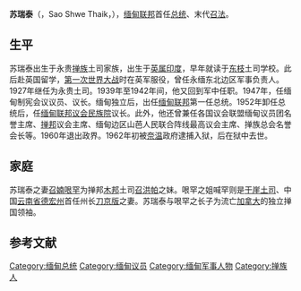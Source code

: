{{缅甸人名|苏}}
{{Infobox President
| honorific-prefix   = [[Agga_Maha_Thray_Sithu|Agga Maha Thray Sithu]] <br/> [[阿加·玛哈·提里·塔达玛|阿加·玛哈·提里·塔达玛]]
|name=蘇瑞泰 <br/> စဝ်ရွှေသိုက်
| honorific-suffix   = [[Saopha|Saopha]] of [[Yawnghwe|Yawnghwe]]
|image= Sao Shwe Thaik.jpg
|order=
|title= [[缅甸联邦国民议会|缅甸联邦国民议会]]议长
|term_start= 1952年
|term_end= 1960年
|predecessor=
|successor= 
|order2= 1
|title2 = [[缅甸总统|缅甸总统]]
|term_start2= 1948年1月4日
|term_end2=  1952年3月16日
|predecessor2= [[乔治六世|乔治六世]]<small>(作为[[英屬缅甸|國王]])</small>
[[休伯特·兰斯|休伯特·兰斯]] <br/><small>(作为[[缅甸总督|英属缅甸总督]])</small>
|successor2= [[巴吳|巴吳]]
|order3= [[掸邦|掸邦]]统治者
|term_start3= 1929年3月8日
|term_end3= 1962年3月2日
|primeminister3= 自己
|predecessor3= 苏貌
|successor3= 无（已废除）
|birth_date= 1895年10月16日
|birth_place={{British Raj}}[[下缅甸|下缅甸]][[掸邦|联邦掸邦]][[Yawnghwe|Yawnghwe]]
|death_date= {{Death date and age|1962|11|21|1895|10|16|df=y}}
|death_place={{MMR-1948}}[[仰光|仰光]]
|spouse=[[召婻哏罕|召婻哏罕]] <br/> 妙温 <br/> 纽梅
|occupation=
|party= [[反法西斯人民自由联盟|反法西斯人民自由联盟]]
|alma_mater=山酋长学校，[[东枝|东枝]]
|children = {{tsl|en|Hso Khan Pha|索坎帕}}
|parents = ''苏貌爵士'' 
}}
'''苏瑞泰'''（{{lang-my|စဝ်ရွှေသိုက်}}，Sao Shwe Thaik，{{bd|1894年||1962年|11月21日}}），[[缅甸联邦_(1948–1962)|缅甸联邦]]首任[[缅甸总统|总统]]、末代{{tsl|en|Yawnghwe|良瑞 (召法)|良瑞}}[[召法|召法]]。

== 生平 ==
苏瑞泰出生于永贵[[掸族|掸族]]土司家族，出生于[[英属印度|英属印度]]，早年就读于[[东枝|东枝]]土司学校。此后赴英国留学，[[第一次世界大战|第一次世界大战]]时在英军服役，曾任永缅东北边区军事负责人。1927年继任为永贵土司。1939年至1942年间，他又回到军中任职。1947年，任缅甸制宪会议议员、议长。缅甸独立后，出任[[缅甸联邦_(1948–1962)|缅甸联邦]]第一任总统。1952年卸任总统后，任[[缅甸联邦议会民族院|缅甸联邦议会民族院]]议长。此外，他还曾兼任各国议会联盟缅甸议员团名誉主席、[[掸邦|掸邦]]议会主席、缅甸边区山芭人民联合阵线最高议会主席、掸族总会名誉会长等。1960年退出政界。1962年初被[[奈温|奈温]]政府逮捕入狱，后在狱中去世。{{r|sj}}{{r|li}}

== 家庭 ==
苏瑞泰之妻[[召婻哏罕|召婻哏罕]]为掸邦[[木邦|木邦]]土司[[召洪帕|召洪帕]]之妹。哏罕之姐喊罕则是[[干崖土司|干崖土司]]、中国[[云南省|云南省]][[德宏州|德宏州]]首任州长[[刀京版|刀京版]]之妻。{{r|li}}苏瑞泰与哏罕之长子{{le|召坎帕|Hso Khan Pha}}为流亡[[加拿大|加拿大]]的独立掸国领袖。{{r|epoch}}

== 参考文献 ==
{{reflist|refs=
<ref name=sj>{{cite book|title=《世界人物大辞典  上》|author=中国现代国际关系研究所|publisher=国际文化出版公司|year=1990}}</ref>
<ref name=li>{{cite journal|title=缅甸(木邦)永贵土司与中国德宏干崖(盈江)土司的姻亲关系拾遗|author=李茂琳|journal=时代文学(上半月)|year=2015|issue=12}}</ref>
<ref name=epoch>{{cite web|url=http://www.epochtimes.com/b5/7/2/13/n1621521.htm|title=貌強：舌戰獨立撣國領袖 Hso Khan Pha|work=大紀元|date=2007-02-13}}</ref>
}}

{{缅甸国家元首}}

{{DEFAULTSORT:Sao Shwe Thaik}}
[[Category:缅甸总统|Category:缅甸总统]]
[[Category:缅甸议员|Category:缅甸议员]]
[[Category:缅甸军事人物|Category:缅甸军事人物]]
[[Category:掸族人|Category:掸族人]]